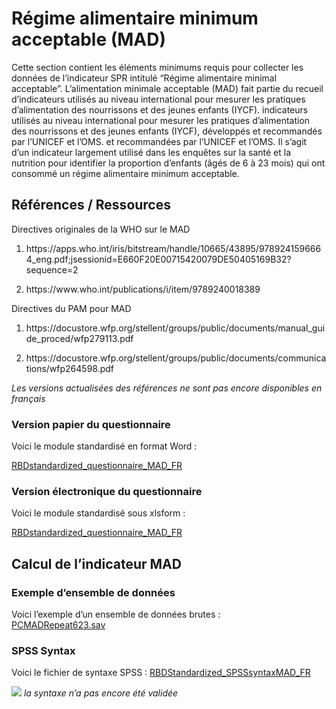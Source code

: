 # Régime alimentaire minimum acceptable  (MAD)

Cette section contient les éléments minimums requis pour collecter les données de l'indicateur SPR intitulé "Régime alimentaire minimal acceptable". L'alimentation minimale acceptable (MAD) fait partie du recueil d'indicateurs utilisés au niveau international pour mesurer les pratiques d'alimentation des nourrissons et des jeunes enfants (IYCF). indicateurs utilisés au niveau international pour mesurer les pratiques d'alimentation des nourrissons et des jeunes enfants (IYCF), développés et recommandés par l'UNICEF et l'OMS.
et recommandées par l'UNICEF et l'OMS. Il s'agit d'un indicateur largement utilisé dans les enquêtes sur la santé et la nutrition pour identifier la proportion d'enfants (âgés de 6 à 23 mois) qui ont consommé un régime alimentaire minimum acceptable.


## Références / Ressources

Directives originales de la WHO sur le MAD 

1.  https://apps.who.int/iris/bitstream/handle/10665/43895/9789241596664_eng.pdf;jsessionid=E660F20E00715420079DE50405169B32?sequence=2

2.  https://www.who.int/publications/i/item/9789240018389

Directives du PAM pour MAD

1.  https://docustore.wfp.org/stellent/groups/public/documents/manual_guide_proced/wfp279113.pdf

2.  https://docustore.wfp.org/stellent/groups/public/documents/communications/wfp264598.pdf

*Les versions actualisées des références ne sont pas encore disponibles en français*

### Version papier du questionnaire

Voici le module standardisé en format Word :

[RBDstandardized_questionnaire_MAD_FR](https://github.com/WFP-VAM/RBD_Resilience_guide_FR/blob/main/questionnaires/RBDstandardized_questionnaire_MAD_FR.docx?raw=true) 

### Version électronique du questionnaire

Voici le module standardisé sous xlsform :

[RBDstandardized_questionnaire_MAD_FR](https://github.com/WFP-VAM/RBD_Resilience_guide_FR/blob/main/questionnaires/RBDstandardized_questionnaire_MAD_FR.xlsx?raw=true) 


## Calcul de l'indicateur MAD

### Exemple d'ensemble de données

Voici l'exemple d'un ensemble de données brutes :  
[PCMADRepeat623.sav](https://github.com/WFP-VAM/RBD_Resilience_guide_FR/blob/main/example_datasets/exampleMADdataFrancais_raw/PCMADRepeat623.sav?raw=true)

 

### SPSS Syntax

Voici le fichier de syntaxe SPSS : 
[RBDStandardized_SPSSsyntaxMAD_FR](https://github.com/WFP-VAM/RBD_Resilience_guide_FR/blob/main/syntax/RBDStandardized_SPSSsyntaxMAD_FR.sps) 

![ ](images/construction.png) *la syntaxe n'a pas encore été validée*
